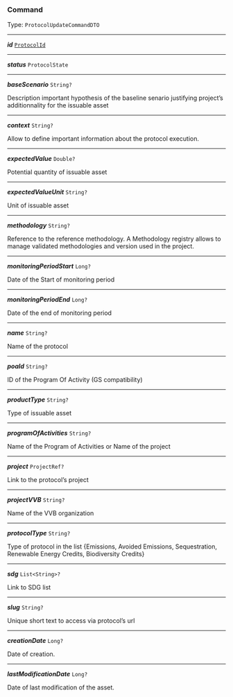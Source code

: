 


### Command

Type: `ProtocolUpdateCommandDTO`

---

***id*** [`ProtocolId`](#protocolid)

---

***status*** `ProtocolState`

---

***baseScenario*** `String?`

Description important hypothesis of the baseline senario justifying project’s additionnality for the issuable asset



---

***context*** `String?`

Allow to define important information about the protocol execution.



---

***expectedValue*** `Double?`

Potential quantity of issuable asset



---

***expectedValueUnit*** `String?`

Unit of issuable asset



---

***methodology*** `String?`

Reference to the reference methodology. A Methodology registry allows to manage validated methodologies and version used in the project.



---

***monitoringPeriodStart*** `Long?`

Date of the Start of monitoring period



---

***monitoringPeriodEnd*** `Long?`

Date of the end of monitoring period



---

***name*** `String?`

Name of the protocol



---

***poaId*** `String?`

ID of the Program Of Activity (GS compatibility)



---

***productType*** `String?`

Type of issuable asset



---

***programOfActivities*** `String?`

Name of the Program of Activities or Name of the project



---

***project*** `ProjectRef?`

Link to the protocol’s project



---

***projectVVB*** `String?`

Name of the VVB organization



---

***protocolType*** `String?`

Type of protocol in the list {Emissions, Avoided Emissions, Sequestration, Renewable Energy Credits, Biodiversity Credits}



---

***sdg*** `List<String>?`

Link to SDG list



---

***slug*** `String?`

Unique short text to access via protocol’s url



---

***creationDate*** `Long?`

Date of creation.



---

***lastModificationDate*** `Long?`

Date of last modification of the asset.



